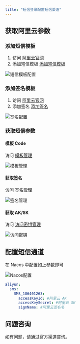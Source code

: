 ```yaml
---
title: "短信登录配置短信渠道"
---
```


## 获取阿里云参数

### 添加短信模板

1. 访问 [阿里云官网](https://www.aliyun.com/minisite/goods?userCode=ueyxv2qf)
2. 添加短信模板 [添加短信模板](https://dysms.console.aliyun.com/domestic/text/template)

![短信模板配置](https://minio.pigx.vip/oss/1640235218.png)

### 添加签名模板

1. 访问 [阿里云官网](https://www.aliyun.com/minisite/goods?userCode=ueyxv2qf)
2. 添加签名 [添加签名](https://dysms.console.aliyun.com/domestic/text/sign/add)

![签名配置](https://minio.pigx.vip/oss/1640235344.png)

### 获取短信参数

#### 模板 Code
访问 [模板管理](https://dysms.console.aliyun.com/domestic/text/template)

![模板管理](/images/1640235569588-3e7f8465-dd02-49aa-8157-fabacde0d5b5.png)

#### 获取签名
访问 [签名管理](https://dysms.console.aliyun.com/domestic/text/sign)

![签名管理](/images/1640235643460-1ebc5997-08a7-4310-8ebd-34ea8d7ee374.png)

#### 获取 AK/SK
访问 [访问密钥管理](https://ram.console.aliyun.com/manage/ak)

![访问密钥](/images/1640235719899-95efc45b-8812-4472-aa9e-9bdd44f3a15b.png)

## 配置短信通道

在 Nacos 中配置如上参数即可

![Nacos配置](/images/1640235829763-7717b76a-fea4-472e-a0cd-c1caab4bdd38.png)

```yaml
aliyun:
  sms:
    SMS_186401263:
      accessKeyId: #阿里云 AK
      accessKeySecret: #阿里云 SK
      signName: #阿里云签名名
```

## 问题咨询

如有问题，请通过官方渠道咨询。
